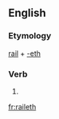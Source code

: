 ==English==

===Etymology===
[[rail]] + [[-eth]]

===Verb===
{{en-verb form}}

# {{en-archaic third-person singular of|rail}}

[[fr:raileth]]